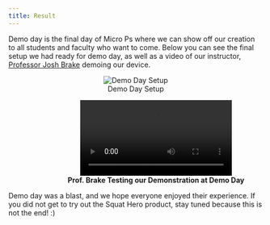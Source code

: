 ```yaml
---
title: Result
---
```

Demo day is the final day of Micro Ps where we can show off our creation to all students and faculty who want to come. Below you can see the final setup we had ready for demo day, as well as a video of our instructor, [Professor Josh Brake](https://www.linkedin.com/in/jbrake/) demoing our device.

<div style="text-align: center;">
![Demo Day Setup](images/final.jpeg)
</div>

<figure style="display: flex; flex-direction: column; justify-content: center; align-items: center; width: 100%;">
  <video style="max-width: 100%; height: auto;" controls>
    <source src="videos/brake.mp4" type="video/mp4">
    Your browser does not support the video tag. Please try updating your browser or download the video <a href="videos/fur_elise.mp4">here</a>.
  </video>
  <figcaption>**Prof. Brake Testing our Demonstration at Demo Day**</figcaption>
</figure>

Demo day was a blast, and we hope everyone enjoyed their experience. If you did not get to try out the Squat Hero product, stay tuned because this is not the end! :)